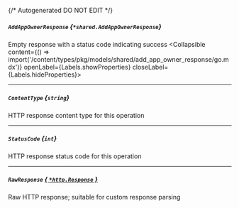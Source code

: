 {/* Autogenerated DO NOT EDIT  */}

##### `AddAppOwnerResponse` *{`*shared.AddAppOwnerResponse`}*
Empty response with a status code indicating success
<Collapsible content={() => import('/content/types/pkg/models/shared/add_app_owner_response/go.mdx')} openLabel={Labels.showProperties} closeLabel={Labels.hideProperties}>
</Collapsible>

---
##### `ContentType` *{`string`}*
HTTP response content type for this operation

---
##### `StatusCode` *{`int`}*
HTTP response status code for this operation

---
##### `RawResponse` [*{ `*http.Response` }*](https://pkg.go.dev/net/http#Response)
Raw HTTP response; suitable for custom response parsing


